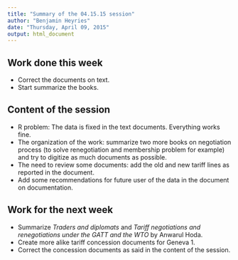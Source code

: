 ```yaml
---
title: "Summary of the 04.15.15 session"
author: "Benjamin Heyries"
date: "Thursday, April 09, 2015"
output: html_document
---
```


## Work done this week
 
  * Correct the documents on text.
  * Start summarize the books.
  
## Content of the session
  
  * R problem: The data is fixed in the text documents. Everything works fine.
  * The organization of the work: summarize two more books on negotiation process (to solve renegotiation and membership problem for example) and try to digitize as much documents as possible.
  * The need to review some documents: add the old and new tariff lines as reported in the document.
  * Add some recommendations for future user of the data in the document on documentation.

## Work for the next week

  * Summarize _Traders and diplomats_ and  _Tariff negotiations and renegotiations under the GATT and the WTO_ by Anwarul Hoda.
  * Create more alike tariff concession documents for Geneva 1.
  * Correct the concession documents as said in the content of the session.
